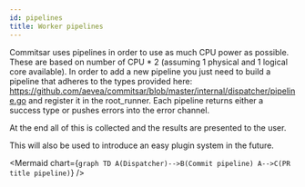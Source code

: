 ```yaml
---
id: pipelines
title: Worker pipelines
---
```


Commitsar uses pipelines in order to use as much CPU power as possible. These are based on number of CPU \* 2 (assuming 1 physical and 1 logical core available). In order to add a new pipeline
you just need to build a pipeline that adheres to the types provided here: https://github.com/aevea/commitsar/blob/master/internal/dispatcher/pipeline.go and register it in the root_runner.
Each pipeline returns either a success type or pushes errors into the error channel.

At the end all of this is collected and the results are presented to the user.

This will also be used to introduce an easy plugin system in the future.


<Mermaid
  chart={`
	graph TD
  A(Dispatcher)-->B(Commit pipeline)
  A-->C(PR title pipeline)
`}
/>
